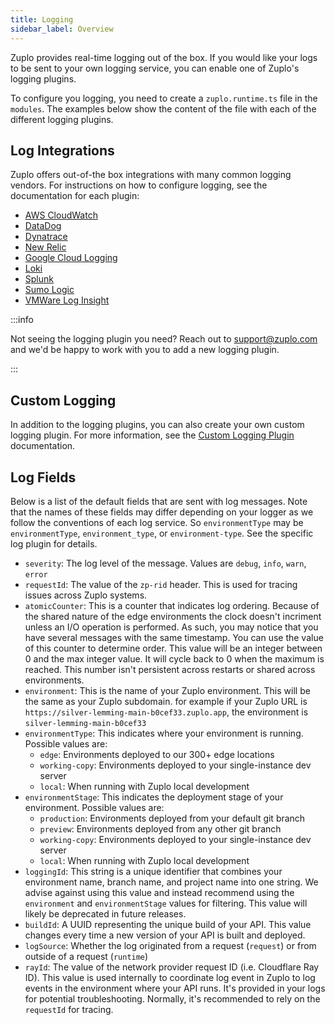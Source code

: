 ```yaml
---
title: Logging
sidebar_label: Overview
---
```


Zuplo provides real-time logging out of the box. If you would like your logs to
be sent to your own logging service, you can enable one of Zuplo's logging
plugins.

To configure you logging, you need to create a `zuplo.runtime.ts` file in the
`modules`. The examples below show the content of the file with each of the
different logging plugins.

## Log Integrations

Zuplo offers out-of-the box integrations with many common logging vendors. For
instructions on how to configure logging, see the documentation for each plugin:

- [AWS CloudWatch](./log-plugin-aws-cloudwatch.mdx)
- [DataDog](./log-plugin-datadog.mdx)
- [Dynatrace](./log-plugin-dynatrace.mdx)
- [New Relic](./log-plugin-new-relic.mdx)
- [Google Cloud Logging](./log-plugin-gcp.mdx)
- [Loki](./log-plugin-loki.mdx)
- [Splunk](./log-plugin-splunk.mdx)
- [Sumo Logic](./log-plugin-sumo.mdx)
- [VMWare Log Insight](./log-plugin-vmware-log-insight.mdx)

:::info

Not seeing the logging plugin you need? Reach out to
[support@zuplo.com](mailto:support@zuplo.com) and we'd be happy to work with you
to add a new logging plugin.

:::

## Custom Logging

In addition to the logging plugins, you can also create your own custom logging
plugin. For more information, see the
[Custom Logging Plugin](./custom-logging-example.mdx) documentation.

## Log Fields

Below is a list of the default fields that are sent with log messages. Note that
the names of these fields may differ depending on your logger as we follow the
conventions of each log service. So `environmentType` may be `environmentType`,
`environment_type`, or `environment-type`. See the specific log plugin for
details.

- `severity`: The log level of the message. Values are `debug`, `info`, `warn`,
  `error`
- `requestId`: The value of the `zp-rid` header. This is used for tracing issues
  across Zuplo systems.
- `atomicCounter`: This is a counter that indicates log ordering. Because of the
  shared nature of the edge environments the clock doesn't incriment unless an
  I/O operation is performed. As such, you may notice that you have several
  messages with the same timestamp. You can use the value of this counter to
  determine order. This value will be an integer between 0 and the max integer
  value. It will cycle back to 0 when the maximum is reached. This number isn't
  persistent across restarts or shared across environments.
- `environment`: This is the name of your Zuplo environment. This will be the
  same as your Zuplo subdomain. for example if your Zuplo URL is
  `https://silver-lemming-main-b0cef33.zuplo.app`, the environment is
  `silver-lemming-main-b0cef33`
- `environmentType`: This indicates where your environment is running. Possible
  values are:
  - `edge`: Environments deployed to our 300+ edge locations
  - `working-copy`: Environments deployed to your single-instance dev server
  - `local`: When running with Zuplo local development
- `environmentStage`: This indicates the deployment stage of your environment.
  Possible values are:
  - `production`: Environments deployed from your default git branch
  - `preview`: Environments deployed from any other git branch
  - `working-copy`: Environments deployed to your single-instance dev server
  - `local`: When running with Zuplo local development
- `loggingId`: This string is a unique identifier that combines your environment
  name, branch name, and project name into one string. We advise against using
  this value and instead recommend using the `environment` and
  `environmentStage` values for filtering. This value will likely be deprecated
  in future releases.
- `buildId`: A UUID representing the unique build of your API. This value
  changes every time a new version of your API is built and deployed.
- `logSource`: Whether the log originated from a request (`request`) or from
  outside of a request (`runtime`)
- `rayId`: The value of the network provider request ID (i.e. Cloudflare Ray
  ID). This value is used internally to coordinate log event in Zuplo to log
  events in the environment where your API runs. It's provided in your logs for
  potential troubleshooting. Normally, it's recommended to rely on the
  `requestId` for tracing.
